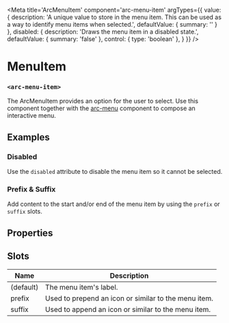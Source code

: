 
<Meta
title='ArcMenuItem'
component='arc-menu-item'
argTypes={{
    value: {
      description: 'A unique value to store in the menu item. This can be used as a way to identify menu items when selected.',
      defaultValue: { summary: '' }
    },
    disabled: {
      description: 'Draws the menu item in a disabled state.',
      defaultValue: { summary: 'false' },
      control: { type: 'boolean' },
    }
}} />

# MenuItem
### `<arc-menu-item>`

The ArcMenuItem provides an option for the user to select.
Use this component together with the [arc-menu](?path=/story/arcmenu--default) component to compose an interactive menu.

<Canvas>
  <Story name="Default" story={stories.Default} />
</Canvas>

## Examples
### Disabled
Use the `disabled` attribute to disable the menu item so it cannot be selected.

<Canvas>
  <Story name="Disabled" story={stories.Disabled} />
</Canvas>

### Prefix & Suffix
Add content to the start and/or end of the menu item by using the `prefix` or `suffix` slots.

<Canvas>
  <Story name="PrefixSuffix" story={stories.PrefixSuffix} />
</Canvas>

## Properties
<ArgsTable story="Default" />

## Slots

| Name         | Description                                               |
|--------------|-----------------------------------------------------------|
| (default)    | The menu item's label.                                    |
| prefix       | Used to prepend an icon or similar to the menu item.      |
| suffix       | Used to append an icon or similar to the menu item.       |
